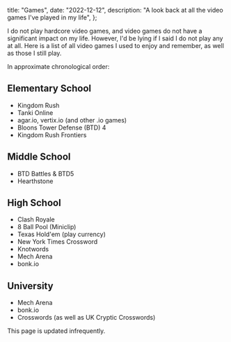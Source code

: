  title: "Games",
  date: "2022-12-12",
  description: "A look back at all the video games I've played in my life",
};

I do not play hardcore video games, and video games do not have a significant
impact on my life. However, I'd be lying if I said I do not play any at all.
Here is a list of all video games I used to enjoy and remember, as well as
those I still play.

In approximate chronological order:

## Elementary School

- Kingdom Rush
- Tanki Online
- agar.io, vertix.io (and other .io games)
- Bloons Tower Defense (BTD) 4
- Kingdom Rush Frontiers

## Middle School

- BTD Battles & BTD5
- Hearthstone

## High School

- Clash Royale
- 8 Ball Pool (Miniclip)
- Texas Hold'em (play currency)
- New York Times Crossword
- Knotwords
- Mech Arena
- bonk.io

## University

- Mech Arena
- bonk.io
- Crosswords (as well as UK Cryptic Crosswords)

This page is updated infrequently.
